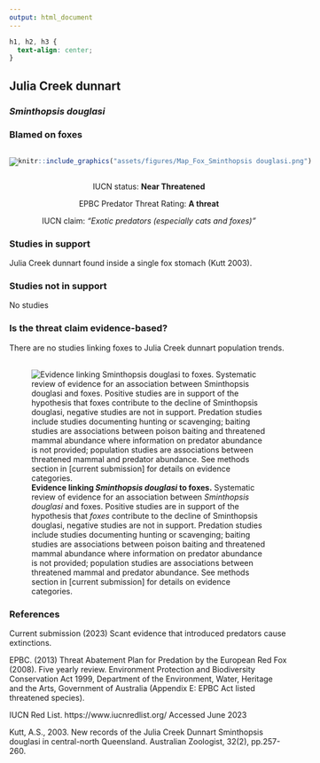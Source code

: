 ```yaml
---
output: html_document
---
```

```css
h1, h2, h3 {
  text-align: center;
}
```

## **Julia Creek dunnart**
### *Sminthopsis douglasi*
### Blamed on foxes

:::: {style="display: flex;"}

[![](assets/photos/Sminthopsis douglasi.png)](https://www.inaturalist.org/photos/196659339?size=original)

::: {}

:::

::: {}
  ```r
  knitr::include_graphics("assets/figures/Map_Fox_Sminthopsis douglasi.png")
  ```
:::

::::
<center>
IUCN status: **Near Threatened**

EPBC Predator Threat Rating: **A threat**

IUCN claim: *"Exotic predators (especially cats and foxes)"*

</center>

### Studies in support

Julia Creek dunnart found inside a single fox stomach (Kutt 2003).

### Studies not in support

No studies

### Is the threat claim evidence-based?

There are no studies linking foxes to Julia Creek dunnart population trends.
<br>
<br>

![**Evidence linking *Sminthopsis douglasi* to foxes.** Systematic review of evidence for an association between *Sminthopsis douglasi* and foxes. Positive studies are in support of the hypothesis that *foxes* contribute to the decline of Sminthopsis douglasi, negative studies are not in support. Predation studies include studies documenting hunting or scavenging; baiting studies are associations between poison baiting and threatened mammal abundance where information on predator abundance is not provided; population studies are associations between threatened mammal and predator abundance. See methods section in [current submission] for details on evidence categories.](assets/figures/Main_Evidence_Fox_Sminthopsis douglasi.png)

### References

Current submission (2023) Scant evidence that introduced predators cause extinctions.

EPBC. (2013) Threat Abatement Plan for Predation by the European Red Fox (2008). Five yearly review. Environment Protection and Biodiversity Conservation Act 1999, Department of the Environment, Water, Heritage and the Arts, Government of Australia (Appendix E: EPBC Act listed threatened species).

IUCN Red List. https://www.iucnredlist.org/ Accessed June 2023

Kutt, A.S., 2003. New records of the Julia Creek Dunnart Sminthopsis douglasi in central-north Queensland. Australian Zoologist, 32(2), pp.257-260.

